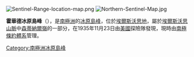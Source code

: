 [[Image:Sentinel-Range-location-map.png|thumb]]
[[Image:Northern-Sentinel-Map.jpg|thumb]]

{{coord|77|30|S|87|0|W|source:GNIS|display=title}}

'''霍華德冰原島峰'''（{{lang-en|Howard Nunataks}}），是[[南極洲|南極洲]]的[[冰原島峰|冰原島峰]]，位於[[埃爾斯沃思地|埃爾斯沃思地]]，屬於[[埃爾斯沃思山脈|埃爾斯沃思山脈]]中[[森蒂納爾嶺|森蒂納爾嶺]]的一部分，在1935年11月23日由[[美國|美國]]探險隊發現，現時由[[南極條約體系|南極條約體系]]管理。

{{DEFAULTSORT:Howard Nunataks}}
[[Category:南極洲冰原島峰|Category:南極洲冰原島峰]]


{{EllsworthLand-geo-stub}}